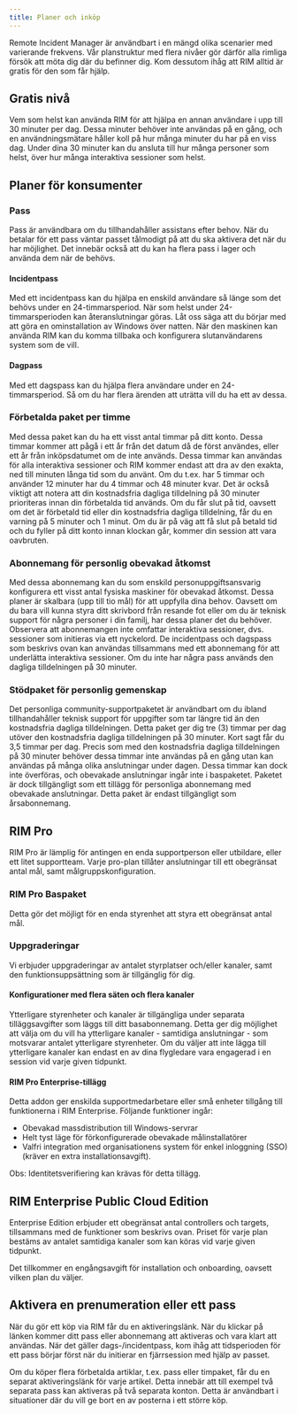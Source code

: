 ```yaml
---
title: Planer och inköp
---
```



Remote Incident Manager är användbart i en mängd olika scenarier med varierande frekvens. Vår planstruktur med flera nivåer gör därför alla rimliga försök att möta dig där du befinner dig. Kom dessutom ihåg att RIM alltid är gratis för den som får hjälp.

## Gratis nivå

Vem som helst kan använda RIM för att hjälpa en annan användare i upp till 30 minuter per dag. Dessa minuter behöver inte användas på en gång, och en användningsmätare håller koll på hur många minuter du har på en viss dag. Under dina 30 minuter kan du ansluta till hur många personer som helst, över hur många interaktiva sessioner som helst.

## Planer för konsumenter

### Pass

Pass är användbara om du tillhandahåller assistans efter behov. När du betalar för ett pass väntar passet tålmodigt på att du ska aktivera det när du har möjlighet. Det innebär också att du kan ha flera pass i lager och använda dem när de behövs.

#### Incidentpass

Med ett incidentpass kan du hjälpa en enskild användare så länge som det behövs under en 24-timmarsperiod. När som helst under 24-timmarsperioden kan återanslutningar göras. Låt oss säga att du börjar med att göra en ominstallation av Windows över natten. När den maskinen kan använda RIM kan du komma tillbaka och konfigurera slutanvändarens system som de vill.

#### Dagpass

Med ett dagspass kan du hjälpa flera användare under en 24-timmarsperiod. Så om du har flera ärenden att uträtta vill du ha ett av dessa.

### Förbetalda paket per timme

Med dessa paket kan du ha ett visst antal timmar på ditt konto. Dessa timmar kommer att pågå i ett år från det datum då de först användes, eller ett år från inköpsdatumet om de inte används.
Dessa timmar kan användas för alla interaktiva sessioner och RIM kommer endast att dra av den exakta, ned till minuten långa tid som du använt. Om du t.ex. har 5 timmar och använder 12 minuter har du 4 timmar och 48 minuter kvar. Det är också viktigt att notera att din kostnadsfria dagliga tilldelning på 30 minuter prioriteras innan din förbetalda tid används. Om du får slut på tid, oavsett om det är förbetald tid eller din kostnadsfria dagliga tilldelning, får du en varning på 5 minuter och 1 minut. Om du är på väg att få slut på betald tid och du fyller på ditt konto innan klockan går, kommer din session att vara oavbruten.

### Abonnemang för personlig obevakad åtkomst

Med dessa abonnemang kan du som enskild personuppgiftsansvarig konfigurera ett visst antal fysiska maskiner för obevakad åtkomst. Dessa planer är skalbara (upp till tio mål) för att uppfylla dina behov. Oavsett om du bara vill kunna styra ditt skrivbord från resande fot eller om du är teknisk support för några personer i din familj, har dessa planer det du behöver.  
Observera att abonnemangen inte omfattar interaktiva sessioner, dvs. sessioner som initieras via ett nyckelord. De incidentpass och dagspass som beskrivs ovan kan användas tillsammans med ett abonnemang för att underlätta interaktiva sessioner. Om du inte har några pass används den dagliga tilldelningen på 30 minuter.

### Stödpaket för personlig gemenskap

Det personliga community-supportpaketet är användbart om du ibland tillhandahåller teknisk support för uppgifter som tar längre tid än den kostnadsfria dagliga tilldelningen. Detta paket ger dig tre (3) timmar per dag utöver den kostnadsfria dagliga tilldelningen på 30 minuter. Kort sagt får du 3,5 timmar per dag. Precis som med den kostnadsfria dagliga tilldelningen på 30 minuter behöver dessa timmar inte användas på en gång utan kan användas på många olika anslutningar under dagen. Dessa timmar kan dock inte överföras, och obevakade anslutningar ingår inte i baspaketet. Paketet är dock tillgängligt som ett tillägg för personliga abonnemang med obevakade anslutningar. Detta paket är endast tillgängligt som årsabonnemang.

## RIM Pro

RIM Pro är lämplig för antingen en enda supportperson eller utbildare, eller ett litet supportteam. Varje pro-plan tillåter anslutningar till ett obegränsat antal mål, samt målgruppskonfiguration.

### RIM Pro Baspaket

Detta gör det möjligt för en enda styrenhet att styra ett obegränsat antal mål.

### Uppgraderingar

Vi erbjuder uppgraderingar av antalet styrplatser och/eller kanaler, samt den funktionsuppsättning som är tillgänglig för dig.

#### Konfigurationer med flera säten och flera kanaler

Ytterligare styrenheter och kanaler är tillgängliga under separata tilläggsavgifter som läggs till ditt basabonnemang. Detta ger dig möjlighet att välja om du vill ha ytterligare kanaler - samtidiga anslutningar - som motsvarar antalet ytterligare styrenheter. Om du väljer att inte lägga till ytterligare kanaler kan endast en av dina flygledare vara engagerad i en session vid varje given tidpunkt. 

#### RIM Pro Enterprise-tillägg

Detta addon ger enskilda supportmedarbetare eller små enheter tillgång till funktionerna i RIM Enterprise. Följande funktioner ingår:
* Obevakad massdistribution till Windows-servrar
* Helt tyst läge för förkonfigurerade obevakade målinstallatörer
* Valfri integration med organisationens system för enkel inloggning (SSO) (kräver en extra installationsavgift).

Obs: Identitetsverifiering kan krävas för detta tillägg.

## RIM Enterprise Public Cloud Edition

Enterprise Edition erbjuder ett obegränsat antal controllers och targets, tillsammans med de funktioner som beskrivs ovan. Priset för varje plan bestäms av antalet samtidiga kanaler som kan köras vid varje given tidpunkt.

Det tillkommer en engångsavgift för installation och onboarding, oavsett vilken plan du väljer.  

## Aktivera en prenumeration eller ett pass

När du gör ett köp via RIM får du en aktiveringslänk. När du klickar på länken kommer ditt pass eller abonnemang att aktiveras och vara klart att användas. När det gäller dags-/incidentpass, kom ihåg att tidsperioden för ett pass börjar först när du initierar en fjärrsession med hjälp av passet.

Om du köper flera förbetalda artiklar, t.ex. pass eller timpaket, får du en separat aktiveringslänk för varje artikel. Detta innebär att till exempel två separata pass kan aktiveras på två separata konton. Detta är användbart i situationer där du vill ge bort en av posterna i ett större köp.